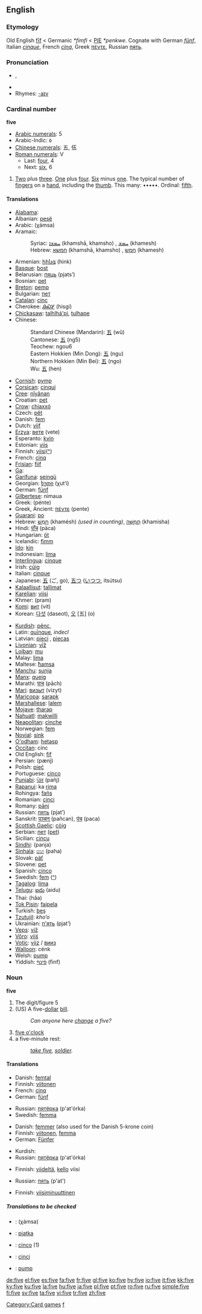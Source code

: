 {{wikipedia}}
==English==

{{rank|war|short|able|392|five|need|met|boy}}

===Etymology===
Old English [[fif|fīf]] < Germanic ''*fimfi'' < [[PIE]] ''*penkwe''. Cognate with German ''[[fünf]]'', Italian ''[[cinque]]'', French ''[[cinq]]'', Greek [[πέντε]], Russian [[пять]].

===Pronunciation===
* {{IPA|/faɪv/}}, {{SAMPA|/"faIv/}}
* {{audio|en-us-five.ogg|Audio (US)}}
* Rhymes: [[Rhymes:English:-aɪv|-aɪv]]

===Cardinal number===
'''five'''

*[[w:Arabic numerals|Arabic numerals]]: 5
*Arabic-Indic: ٥
*[[w:Chinese numerals|Chinese numerals]]: 五, 伍
*[[w:Roman numerals|Roman numerals]]: V
**Last: [[four]], 4
**Next: [[six]], 6

# [[Two]] plus [[three]]. [[One]] plus [[four]]. [[Six]] minus [[one]]. The typical number of [[finger]]s on a [[hand]], including the [[thumb]]. This many: •••••. Ordinal: [[fifth]].

====Translations====
{{trans-top|five (numeral)}}
*[[Alabama]]: {{unicode|[[táɬɬàapi]]}}
*Albanian: [[pesë]]
*Arabic: {{ARchar|[[خمسة]]}} (χámsa)
*Aramaic:
*:Syriac: [[ܚܡܫܐ]] (khamshā, khamsho) {{m}}, [[ܚܡܫ]] (khamesh) {{f}}
*:Hebrew: [[חמשא]] (khamshā, khamsho) {{m}}, [[חמש]] (khamesh) {{f}}
*Armenian: [[հինգ]] (hink)
*[[Basque]]: [[bost]]
*Belarusian: [[пяць]] (pjats’)
*Bosnian: [[pet#Bosnian|pet]]
*[[Breton]]: [[pemp]]
*Bulgarian: [[пет]]
*[[Catalan]]: [[cinc]]
*Cherokee: [[ᎯᏍᎩ]] (hisgi)
*[[Chickasaw]]: [[talhlhá'pi]], [[tulhape]]
*Chinese:
*:Standard Chinese (Mandarin): [[五]] (wǔ)
*:Cantonese: [[五]] (ng5)
*:Teochew: ngou6
*:Eastern Hokkien (Min Dong): [[五]] (ngu)
*:Northern Hokkien (Min Bei): [[五]] (ngo)
*:Wu: [[五]] (hen)
*[[Cornish]]: [[pymp]]
*[[Corsican]]: [[cinqui]]
*[[Cree]]: [[nîyânan]]
*Croatian: [[pet]]
*[[Crow]]: [[chiaxxó]]
*Czech: [[pět]]
*Danish: [[fem]]
*Dutch: [[vijf]]
*[[Erzya]]: [[вете]] (vete)
*Esperanto: [[kvin]]
*Estonian: [[viis]]
*Finnish: [[viisi]]([[:fi:viisi|^]])
*French: [[cinq]]
*[[Frisian]]: [[fiif]]
*[[Ga]]: {{unicode|[[enumɔ]]}}
*[[Garífuna]]: [[seingü]]
*Georgian: [[ხუთი]] (χut‘i)
*German: [[fünf]]
*[[Gilbertese]]: nimaua
*Greek: {{t|el|πέντε||}} (pénte)
*Greek, Ancient: [[πέντε]] (pente)
*[[Guaraní]]: [[po#Guarani|po]]
*Hebrew: [[חמש|חָמֵשׁ]] (khamésh) {{f}} ''(used in counting)'', [[חמשה|חֲמִשָּׁה]] {{m}} (khamisha)
*Hindi: [[पाँच]] (pāca)
*Hungarian: [[öt]]
*Icelandic: [[fimm]]
*[[Ido]]: [[kin]]
*Indonesian: [[lima#Indonesian|lima]]
*[[Interlingua]]: [[cinque]]
*Irish: [[cúig]]
*Italian: [[cinque]]
*Japanese: [[五]] (ご, go), [[五つ]] ([[いつつ]], itsútsu)
*[[Kalaallisut]]: [[tallimat]]
*[[Karelian]]: [[viisi]]
*Khmer: {{KMchar|[[ប្រាំ]]}} (pram)
*[[Komi]]: [[вит]] (vit)
*Korean: [[다섯]] (daseot), [[오]] [五] (o)
{{trans-mid}}
*[[Kurdish]]: [[pênc]], {{KUchar|[[پێنج]]}}
*Latin: [[quinque|quīnque]], ''indecl''
*Latvian: [[pieci]] {{m}}, [[piecas]] {{f}}
*[[Livonian]]: [[vīž]]
*[[Lojban]]: [[mu]]
*Malay: [[lima]]
*Maltese: [[ħamsa]]
*[[Manchu]]: [[sunja]]
*[[Manx]]: [[queig]]
*Marathi: [[पाच]] (pāch)
*[[Mari]]: [[визыт]] (vizyt)
*[[Maricopa]]: [[sarapk]]
*[[Marshallese]]: [[ļalem]]
*[[Mojave]]: [[tharap]]
*[[Nahuatl]]: [[makwilli]]
*[[Neapolitan]]: [[cìnche]]
*Norwegian: [[fem]]
*[[Novial]]: [[sink]]
*[[O'odham]]: [[hetasp]]
*[[Occitan]]: cinc
*Old English: [[fif]]
*Persian: {{FAchar|[[پنج|پَنج]]}} (pænj)
*Polish: [[pięć]]
*Portuguese: [[cinco]]
*[[Punjabi]]: [[ਪੰਜ]] (pañj)
*[[Rapanui]]: ka [[rima]]
*Rohingya: [[fañs]]
*Romanian: [[cinci]]
*Romany: [[pānj]]
*Russian: [[пять]] (pjat’)
*Sanskrit: [[पञ्चन्]] (pañcan), [[पंच]] (paca)
*[[Scottish Gaelic]]: [[còig]]
*Serbian: [[пет]] ([[pet#Serbian|pet]])
*Sicilian: [[cincu]]
*[[Sindhi]]: {{SDchar|[[پَنجَ]]}} (panja)
*[[Sinhala]]: [[පහ]] (paha)
*Slovak: [[päť]]
*Slovene: [[pet]]
*Spanish: [[cinco]]
*Swedish: [[fem]] ([[:sv:fem|^]])
*[[Tagalog]]: [[lima#Tagalog|lima]]
*[[Telugu]]: [[ఐదు]] (aidu)
*Thai: {{THchar|[[ห้า]]}} (hâa)
*[[Tok Pisin]]: [[faipela]]
*Turkish: [[beş]]
*[[Tzutujil]]: ''kho’o''
*Ukrainian: [[п'ять]] (pjat’)
*[[Veps]]: [[viž]]
*[[Võro]]: [[viiś]]
*[[Votic]]: [[viiz]] / [[вииз]]
*[[Walloon]]: cénk
*Welsh: [[pump#Welsh|pump]]
*Yiddish: [[פֿינף]] (finf)
{{trans-bottom}}

===Noun===
'''five'''

# The digit/figure 5
# (US) A five-[[dollar]] [[bill]].
#:''Can anyone here [[change]] a five?''
# [[five o'clock]]
# a five-minute rest:
#:''[[take five]], [[soldier]].''

====Translations====
{{trans-top|digit}}
*Danish: [[femtal]] {{n}}
*Finnish: [[viitonen]]
*French: [[cinq]] {{m}}
*German: [[fünf]]
{{trans-mid}}
*Russian: [[пятёрка]] (p'at'órka) {{f}}
*Swedish: [[femma]] {{c}}
{{trans-bottom}}

{{trans-top|five-dollar bill}}
*Danish: [[femmer]] {{c}} (also used for the Danish 5-krone coin)
*Finnish: [[viitonen]], [[femma]]
*German: [[Fünfer]] {{m}}
{{trans-mid}}
*Kurdish: {{KUchar|[[پێنجی]]}}
*Russian: [[пятёрка]] (p'at'órka) {{f}}
{{trans-bottom}}

{{trans-top|five o'clock}}
*Finnish: [[viisi|viideltä]], [[kello]] viisi
{{trans-mid}}
*Russian: [[пять]] (p'at')
{{trans-bottom}}

{{trans-top|five-minute rest}}
*Finnish: [[viisiminuuttinen]]
{{trans-mid}}
{{trans-bottom}}

=====Translations to be checked=====
{{checktrans}}
{{trans-top|Translations to be categorized}}
*{{ttbc|Arabic}}: {{ARchar|[[خمسة]]}} (χámsa)
*{{ttbc|Polish}}: [[piątka]] {{f}}
*{{ttbc|Portuguese}}: [[cinco]] {{m}} (1)
*{{ttbc|Romanian}}: [[cinci]] {{m}}
*{{ttbc|Welsh}}: [[pump]]
{{trans-bottom}}

[[Category:Card games]]
[[Category:Cardinal numbers|f]]

[[de:five]]
[[el:five]]
[[es:five]]
[[fa:five]]
[[fr:five]]
[[gl:five]]
[[ko:five]]
[[hy:five]]
[[io:five]]
[[it:five]]
[[kk:five]]
[[ky:five]]
[[ku:five]]
[[la:five]]
[[hu:five]]
[[ja:five]]
[[pl:five]]
[[pt:five]]
[[ro:five]]
[[ru:five]]
[[simple:five]]
[[fi:five]]
[[sv:five]]
[[ta:five]]
[[vi:five]]
[[tr:five]]
[[zh:five]]